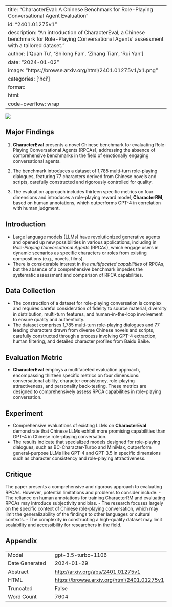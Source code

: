
---
title: "CharacterEval: A Chinese Benchmark for Role-Playing Conversational Agent Evaluation"
id: "2401.01275v1"
description: "An introduction of CharacterEval, a Chinese benchmark for Role-Playing Conversational Agents' assessment with a tailored dataset."
author: ['Quan Tu', 'Shilong Fan', 'Zihang Tian', 'Rui Yan']
date: "2024-01-02"
image: "https://browse.arxiv.org/html/2401.01275v1/x1.png"
categories: ['hci']
format:
  html:
    code-overflow: wrap
---

![](https://browse.arxiv.org/html/2401.01275v1/x1.png)

## Major Findings

1. **CharacterEval** presents a novel Chinese benchmark for evaluating Role-Playing Conversational Agents (RPCAs), addressing the absence of comprehensive benchmarks in the field of emotionally engaging conversational agents.
   
2. The benchmark introduces a dataset of 1,785 multi-turn role-playing dialogues, featuring 77 characters derived from Chinese novels and scripts, carefully constructed and rigorously controlled for quality.

3. The evaluation approach includes thirteen specific metrics on four dimensions and introduces a role-playing reward model, **CharacterRM**, based on human annotations, which outperforms GPT-4 in correlation with human judgment.

## Introduction
- Large language models (LLMs) have revolutionized generative agents and opened up new possibilities in various applications, including in *Role-Playing Conversational Agents* (RPCAs), which engage users in dynamic scenarios as specific characters or roles from existing compositions (e.g., novels, films).
- There is considerable interest in the *multifaceted capabilities* of RPCAs, but the absence of a comprehensive benchmark impedes the systematic assessment and comparison of RPCA capabilities.

## Data Collection
- The construction of a dataset for role-playing conversation is complex and requires careful consideration of fidelity to source material, diversity in distribution, multi-turn features, and human-in-the-loop involvement to ensure quality and authenticity.
- The dataset comprises 1,785 multi-turn role-playing dialogues and 77 leading characters drawn from diverse Chinese novels and scripts, carefully constructed through a process involving GPT-4 extraction, human filtering, and detailed character profiles from Baidu Baike.

## Evaluation Metric
- **CharacterEval** employs a multifaceted evaluation approach, encompassing thirteen specific metrics on four dimensions: conversational ability, character consistency, role-playing attractiveness, and personality back-testing. These metrics are designed to comprehensively assess RPCA capabilities in role-playing conversation.

## Experiment
- Comprehensive evaluations of existing LLMs on **CharacterEval** demonstrate that Chinese LLMs exhibit more promising capabilities than GPT-4 in Chinese role-playing conversation.
- The results indicate that specialized models designed for role-playing dialogues, such as BC-Character-Turbo and MiniMax, outperform general-purpose LLMs like GPT-4 and GPT-3.5 in specific dimensions such as character consistency and role-playing attractiveness.

## Critique
The paper presents a comprehensive and rigorous approach to evaluating RPCAs. However, potential limitations and problems to consider include:
- The reliance on human annotations for training CharacterRM and evaluating RPCAs may introduce subjectivity and bias.
- The research focuses largely on the specific context of Chinese role-playing conversation, which may limit the generalizability of the findings to other languages or cultural contexts.
- The complexity in constructing a high-quality dataset may limit scalability and accessibility for researchers in the field.

## Appendix

|          |          |
|----------|----------|
| Model     | gpt-3.5-turbo-1106       |
| Date Generated     | 2024-01-29       |
| Abstract | [http://arxiv.org/abs/2401.01275v1](http://arxiv.org/abs/2401.01275v1)        |
| HTML     | [https://browse.arxiv.org/html/2401.01275v1](https://browse.arxiv.org/html/2401.01275v1)       |
| Truncated       | False       |
| Word Count       | 7604       |